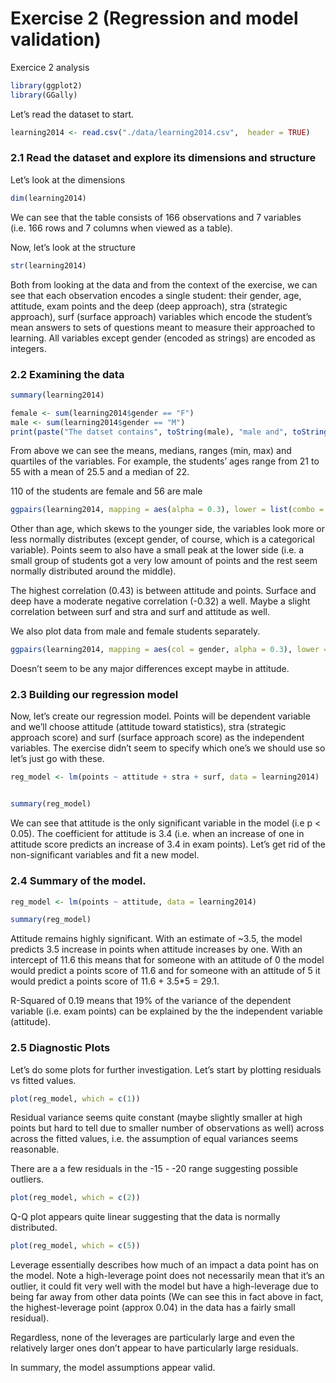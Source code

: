 # Exercise 2 (Regression and model validation)

Exercice 2 analysis

```r
library(ggplot2)
library(GGally)
```

Let's read the dataset to start.
```r
learning2014 <- read.csv("./data/learning2014.csv",  header = TRUE)
```

### 2.1 Read the dataset and explore its dimensions and structure
Let's look at the dimensions
```r
dim(learning2014)
```
We can see that the table consists of 166 observations and 7 variables (i.e. 166 rows and 7 columns when viewed as a table).

Now, let's look at the structure
```r
str(learning2014)

```
Both from looking at the data and from the context of the exercise, we can see that each observation encodes a single student: their gender, age, attitude, exam points and the deep (deep approach), stra (strategic approach), surf (surface approach) variables which encode the student's mean answers to sets of questions meant to measure their approached to learning.
All variables except gender (encoded as strings) are encoded as integers.

### 2.2 Examining the data
```r
summary(learning2014)

female <- sum(learning2014$gender == "F")
male <- sum(learning2014$gender == "M")
print(paste("The datset contains", toString(male), "male and", toString(female), "female students"))
```
From above we can see the means, medians, ranges (min, max) and quartiles of the variables. For example, the students' ages range from 21 to 55 with a mean of 25.5 and a median of 22.

110 of the students are female and 56 are male

```R
ggpairs(learning2014, mapping = aes(alpha = 0.3), lower = list(combo = wrap("facethist", bins = 20)))
```

Other than age, which skews to the younger side, the variables look more or less normally distributes (except gender, of course, which is a categorical variable). Points seem to also have a small peak at the lower side (i.e. a small group of students got a very low amount of points and the rest seem normally distributed around the middle).

The highest correlation (0.43) is between attitude and points. Surface and deep have a moderate negative correlation (-0.32) a well. Maybe a slight correlation between surf and stra and surf and attitude as well.

We also plot data from male and female students separately. 
```R
ggpairs(learning2014, mapping = aes(col = gender, alpha = 0.3), lower = list(combo = wrap("facethist", bins = 20)))
```

Doesn't seem to be any major differences except maybe in attitude.  

### 2.3 Building our regression model

Now, let's create our regression model. Points will be dependent variable and we'll choose attitude (attitude toward statistics), stra (strategic approach score) and surf (surface approach score) as the independent variables. The exercise didn't seem to specify which one's we should use so let's just go with these.
```r
reg_model <- lm(points ~ attitude + stra + surf, data = learning2014)


summary(reg_model)
```
We can see that attitude is the only significant variable in the model (i.e p < 0.05). The coefficient for attitude is 3.4 (i.e. when an increase of one in attitude score predicts an increase of 3.4 in exam points). Let's get rid of the non-significant variables and fit a new model. 

### 2.4 Summary of the model.

```r
reg_model <- lm(points ~ attitude, data = learning2014)

summary(reg_model)
```

Attitude remains highly significant. With an estimate of ~3.5, the model predicts 3.5 increase in points when attitude increases by one. With an intercept of 11.6 this means that for someone with an attitude of 0 the model would predict a points score of 11.6 and for someone with an attitude of 5 it would predict a points score of 11.6 + 3.5*5 = 29.1. 

R-Squared of 0.19 means that 19% of the variance of the dependent variable (i.e. exam points) can be explained by the the independent variable (attitude).

### 2.5 Diagnostic Plots

Let's do some plots for further investigation. Let's start by plotting residuals vs fitted values.

```r
plot(reg_model, which = c(1))
```

Residual variance seems quite constant (maybe slightly smaller at high points but hard to tell due to smaller number of observations as well) across across the fitted values, i.e. the assumption of equal variances seems reasonable.

There are a a few residuals in the -15 - -20 range suggesting possible outliers. 
```r
plot(reg_model, which = c(2))
```
Q-Q plot appears quite linear suggesting that the data is normally distributed.

```r
plot(reg_model, which = c(5))

```

Leverage essentially describes how much of an impact a data point has on the model. Note a high-leverage point does not necessarily mean that it's an outlier, it could fit very well with the model but have a high-leverage due to being far away from other data points (We can see this in fact above in fact, the highest-leverage point (approx 0.04) in the data has a fairly small residual). 

Regardless, none of the leverages are particularly large and even the relatively larger ones don't appear to have particularly large residuals. 

In summary, the model assumptions appear valid. 
